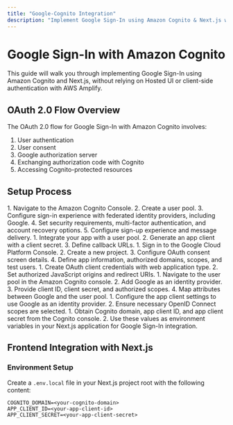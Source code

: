 ```yaml
---
title: "Google-Cognito Integration"
description: "Implement Google Sign-In using Amazon Cognito & Next.js without Hosted UI or client-side AWS Amplify authentication"
---
```


# Google Sign-In with Amazon Cognito

This guide will walk you through implementing Google Sign-In using Amazon Cognito and Next.js, without relying on Hosted UI or client-side authentication with AWS Amplify.

## OAuth 2.0 Flow Overview

<Accordion title="Understanding the OAuth 2.0 Flow">
  The OAuth 2.0 flow for Google Sign-In with Amazon Cognito involves:

  1. User authentication
  2. User consent
  3. Google authorization server
  4. Exchanging authorization code with Cognito
  5. Accessing Cognito-protected resources
</Accordion>

## Setup Process

<Steps>
  <Step title="Setting Up Amazon Cognito User Pool">
    <AccordionGroup>
      <Accordion title="Create and Configure User Pool">
        1. Navigate to the Amazon Cognito Console.  
        2. Create a user pool.  
        3. Configure sign-in experience with federated identity providers, including Google.  
        4. Set security requirements, multi-factor authentication, and account recovery options.  
        5. Configure sign-up experience and message delivery.  
      </Accordion>
      <Accordion title="Integrate Your App">
        1. Integrate your app with a user pool.  
        2. Generate an app client with a client secret.  
        3. Define callback URLs.  
      </Accordion>
    </AccordionGroup>
  </Step>

  <Step title="Registering Your Application with Google">
    <AccordionGroup>
      <Accordion title="Google Cloud Platform Setup">
        1. Sign in to the Google Cloud Platform Console.  
        2. Create a new project.  
        3. Configure OAuth consent screen details.  
        4. Define app information, authorized domains, scopes, and test users.  
      </Accordion>
      <Accordion title="Create OAuth Credentials">
        1. Create OAuth client credentials with web application type.  
        2. Set authorized JavaScript origins and redirect URIs.  
      </Accordion>
    </AccordionGroup>
  </Step>

  <Step title="Adding Google as Identity Provider to Cognito User Pool">
    <AccordionGroup>
      <Accordion title="Configure Google as Identity Provider">
        1. Navigate to the user pool in the Amazon Cognito console.  
        2. Add Google as an identity provider.  
        3. Provide client ID, client secret, and authorized scopes.  
        4. Map attributes between Google and the user pool.  
      </Accordion>
      <Accordion title="Configure App Client Settings">
        1. Configure the app client settings to use Google as an identity provider.  
        2. Ensure necessary OpenID Connect scopes are selected.  
      </Accordion>
    </AccordionGroup>
  </Step>

  <Step title="Signing In With Google">
    1. Obtain Cognito domain, app client ID, and app client secret from the Cognito console.  
    2. Use these values as environment variables in your Next.js application for Google Sign-In integration.  
  </Step>
</Steps>

## Frontend Integration with Next.js

### Environment Setup

Create a `.env.local` file in your Next.js project root with the following content:

```env
COGNITO_DOMAIN=<your-cognito-domain>
APP_CLIENT_ID=<your-app-client-id>
APP_CLIENT_SECRET=<your-app-client-secret>
